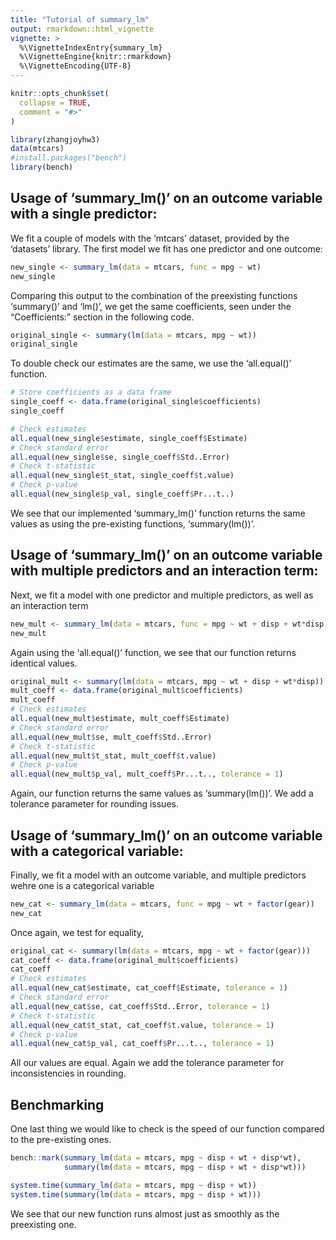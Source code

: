 ```yaml
---
title: "Tutorial of summary_lm"
output: rmarkdown::html_vignette
vignette: >
  %\VignetteIndexEntry{summary_lm}
  %\VignetteEngine{knitr::rmarkdown}
  %\VignetteEncoding{UTF-8}
---
```


```r
knitr::opts_chunk$set(
  collapse = TRUE,
  comment = "#>"
)
```

```r
library(zhangjoyhw3)
data(mtcars)
#install.packages("bench")
library(bench)
```

## Usage of 'summary_lm()' on an outcome variable with a single predictor:

We fit a couple of models with the 'mtcars' dataset, provided by the 'datasets' library. The first model we fit has one predictor and one outcome: 

```r
new_single <- summary_lm(data = mtcars, func = mpg ~ wt)
new_single
```

Comparing this output to the combination of the preexisting functions 'summary()' and 'lm()', we get the same coefficients, seen under the "Coefficients:" section in the following code. 

```r
original_single <- summary(lm(data = mtcars, mpg ~ wt))
original_single
```

To double check our estimates are the same, we use the 'all.equal()' function.

```r
# Store coefficients as a data frame
single_coeff <- data.frame(original_single$coefficients)
single_coeff

# Check estimates
all.equal(new_single$estimate, single_coeff$Estimate)
# Check standard error
all.equal(new_single$se, single_coeff$Std..Error)
# Check t-statistic
all.equal(new_single$t_stat, single_coeff$t.value)
# Check p-value
all.equal(new_single$p_val, single_coeff$Pr...t..)
```
We see that our implemented 'summary_lm()' function returns the same values as using the pre-existing functions, 'summary(lm())'. 

## Usage of 'summary_lm()' on an outcome variable with multiple predictors and an interaction term:

Next, we fit a model with one predictor and multiple predictors, as well as an interaction term
```r
new_mult <- summary_lm(data = mtcars, func = mpg ~ wt + disp + wt*disp)
new_mult
```
Again using the 'all.equal()' function, we see that our function returns identical values. 
```r
original_mult <- summary(lm(data = mtcars, mpg ~ wt + disp + wt*disp))
mult_coeff <- data.frame(original_mult$coefficients)
mult_coeff
# Check estimates
all.equal(new_mult$estimate, mult_coeff$Estimate)
# Check standard error
all.equal(new_mult$se, mult_coeff$Std..Error)
# Check t-statistic
all.equal(new_mult$t_stat, mult_coeff$t.value)
# Check p-value
all.equal(new_mult$p_val, mult_coeff$Pr...t.., tolerance = 1)
```
Again, our function returns the same values as 'summary(lm())'. We add a tolerance parameter for rounding issues. 

## Usage of 'summary_lm()' on an outcome variable with a categorical variable:

Finally, we fit a model with an outcome variable, and multiple predictors wehre one is a categorical variable
```r
new_cat <- summary_lm(data = mtcars, func = mpg ~ wt + factor(gear))
new_cat
```
Once again, we test for equality,
```r
original_cat <- summary(lm(data = mtcars, mpg ~ wt + factor(gear)))
cat_coeff <- data.frame(original_mult$coefficients)
cat_coeff
# Check estimates
all.equal(new_cat$estimate, cat_coeff$Estimate, tolerance = 1)
# Check standard error
all.equal(new_cat$se, cat_coeff$Std..Error, tolerance = 1)
# Check t-statistic
all.equal(new_cat$t_stat, cat_coeff$t.value, tolerance = 1)
# Check p-value
all.equal(new_cat$p_val, cat_coeff$Pr...t.., tolerance = 1)
```
All our values are equal. Again we add the tolerance parameter for inconsistencies in rounding.

## Benchmarking

One last thing we would like to check is the speed of our function compared to the pre-existing ones. 

```r
bench::mark(summary_lm(data = mtcars, mpg ~ disp + wt + disp*wt), 
            summary(lm(data = mtcars, mpg ~ disp + wt + disp*wt)))

system.time(summary_lm(data = mtcars, mpg ~ disp + wt))
system.time(summary(lm(data = mtcars, mpg ~ disp + wt)))
```

We see that our new function runs almost just as smoothly as the preexisting one. 




